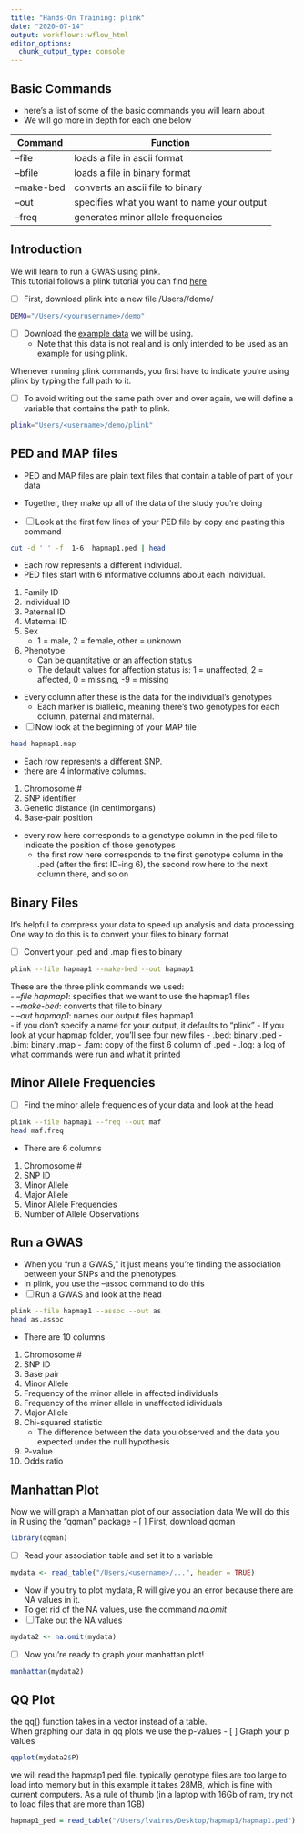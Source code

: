 ```yaml
---
title: "Hands-On Training: plink"
date: "2020-07-14"
output: workflowr::wflow_html
editor_options:
  chunk_output_type: console
---
```



## Basic Commands

- here's a list of some of the basic commands you will learn about 
- We will go more in depth for each one below

Command       |       Function
--------------|--------------------------------------
--file        |       loads a file in ascii format
--bfile       |       loads a file in binary format
--make-bed    |       converts an ascii file to binary
--out         |       specifies what you want to name your output
--freq        |       generates minor allele frequencies


## Introduction

We will learn to run a GWAS using plink.  
This tutorial follows a plink tutorial you can find [here](https://zzz.bwh.harvard.edu/plink/tutorial.shtml)

- [ ] First, download plink into a new file /Users/<username>/demo/
```bash
DEMO="/Users/<yourusername>/demo"

```

- [ ] Download the [example data](https://zzz.bwh.harvard.edu/plink/hapmap1.zip) we will be using.  
  - Note that this data is not real and is only intended to be used as an example for using plink.  

Whenever running plink commands, you first have to indicate you're using plink by typing the full path to it.  

- [ ] To avoid writing out the same path over and over again, we will define a variable that contains the path to plink.
```bash
plink="Users/<username>/demo/plink"

```


## PED and MAP files

- PED and MAP files are plain text files that contain a table of part of your data
- Together, they make up all of the data of the study you're doing

- [ ] Look at the first few lines of your PED file by copy and pasting this command
```bash
cut -d ' ' -f  1-6  hapmap1.ped | head

```
- Each row represents a different individual.  
- PED files start with 6 informative columns about each individual.  
1) Family ID
2) Individual ID
3) Paternal ID
4) Maternal ID
5) Sex
    - 1 = male, 2 = female, other = unknown
6) Phenotype
    - Can be quantitative or an affection status
    - The default values for affection status is: 1 = unaffected, 2 = affected, 0 = missing, -9 = missing

- Every column after these is the data for the individual's genotypes
  - Each marker is biallelic, meaning there's two genotypes for each column, paternal and maternal.  

- [ ] Now look at the beginning of your MAP file
```bash
head hapmap1.map

```
- Each row represents a different SNP.
- there are 4 informative columns.
1) Chromosome #
2) SNP identifier
3) Genetic distance (in centimorgans)
4) Base-pair position
- every row here corresponds to a genotype column in the ped file to indicate the position of those genotypes
  - the first row here corresponds to the first genotype column in the .ped (after the first ID-ing 6), the second row here to the next column there, and so on


## Binary Files

It's helpful to compress your data to speed up analysis and data processing  
One way to do this is to convert your files to binary format

- [ ] Convert your .ped and .map files to binary
```bash
plink --file hapmap1 --make-bed --out hapmap1

```
These are the three plink commands we used:  
- *--file hapmap1*: specifies that we want to use the hapmap1 files  
- *--make-bed*: converts that file to binary  
- *--out hapmap1*: names our output files hapmap1  
    - if you don't specify a name for your output, it defaults to "plink"
- If you look at your hapmap folder, you'll see four new files
  - .bed: binary .ped
  - .bim: binary .map
  - .fam: copy of the first 6 column of .ped
  - .log: a log of what commands were run and what it printed

  
## Minor Allele Frequencies

- [ ] Find the minor allele frequencies of your data and look at the head
```bash
plink --file hapmap1 --freq --out maf
head maf.freq

```
- There are 6 columns 
1) Chromosome #
2) SNP ID
3) Minor Allele
4) Major Allele
5) Minor Allele Frequencies
6) Number of Allele Observations


## Run a GWAS
- When you "run a GWAS," it just means you're finding the association between your SNPs and the phenotypes.
- In plink, you use the --assoc command to do this
- [ ] Run a GWAS and look at the head
```bash
plink --file hapmap1 --assoc --out as
head as.assoc

```
- There are 10 columns
1) Chromosome #
2) SNP ID
3) Base pair
4) Minor Allele
5) Frequency of the minor allele in affected individuals
6) Frequency of the minor allele in unaffected idividuals
7) Major Allele
8) Chi-squared statistic
    - The difference between the data you observed and the data you expected under the null hypothesis
9) P-value
10) Odds ratio


## Manhattan Plot 

Now we will graph a Manhattan plot of our association data
We will do this in R using the "qqman" package
- [ ] First, download qqman
```r
library(qqman)

```

- [ ] Read your association table and set it to a variable
```r
mydata <- read_table("/Users/<username>/...", header = TRUE)

```

- Now if you try to plot mydata, R will give you an error because there are NA values in it.
- To get rid of the NA values, use the command *na.omit*
- [ ] Take out the NA values
```r
mydata2 <- na.omit(mydata)

```
- [ ] Now you're ready to graph your manhattan plot!
```r
manhattan(mydata2)

```

## QQ Plot

the qq() function takes in a vector instead of a table.  
When graphing our data in qq plots we use the p-values
- [ ] Graph your p values
```r
qqplot(mydata2$P)

```



we will read the hapmap1.ped file. typically genotype files are too large to load into memory but in this example it takes 28MB, which is fine with current computers. As a rule of thumb (in a laptop with 16Gb of ram, try not to load files that are more than 1GB)
```r

hapmap1_ped = read_table("/Users/lvairus/Desktop/hapmap1/hapmap1.ped")

```








